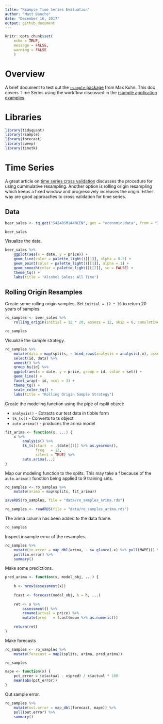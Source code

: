 ```yaml
---
title: "Rsample Time Series Evaluation"
author: "Matt Dancho"
date: "December 16, 2017"
output: github_document
---
```


```r
knitr::opts_chunk$set(
    echo = TRUE,
    message = FALSE,
    warning = FALSE
    )
```

# Overview

A brief document to test out the [`rsample` package](https://topepo.github.io/rsample/index.html) from Max Kuhn. This doc covers Time Series using the workflow discussed in the [rsample application examples](https://topepo.github.io/rsample/articles/Applications/Time_Series.html). 

# Libraries

```r
library(tidyquant)
library(rsample)
library(forecast)
library(sweep)
library(timetk)
```

# Time Series

A great article on [time series cross validation](https://robjhyndman.com/hyndsight/tscv/) discusses the procedure for using cummulative resampling. Another option is rolling origin resampling which keeps a fixed window and progressively increases the origin. Either way are good approaches to cross validation for time series.  

## Data

```r
beer_sales <- tq_get("S4248SM144NCEN", get = "economic.data", from = "1990-01-01", to = as.character(today()))

beer_sales
```

Visualize the data. 

```r
beer_sales %>%
    ggplot(aes(x = date, y = price)) +
    geom_line(color = palette_light()[[1]], alpha = 0.5) +
    geom_point(color = palette_light()[[1]], alpha = 1) +
    geom_smooth(color = palette_light()[[2]], se = FALSE) +
    theme_tq() +
    labs(title = "Alcohol Sales: All Time")
```

## Rolling Origin Resamples 

Create some rolling origin samples. Set `initial = 12 * 20` to return 20 years of samples. 

```r
ro_samples <- beer_sales %>%
    rolling_origin(initial = 12 * 20, assess = 12, skip = 6, cumulative = FALSE)

ro_samples
```

Visualize the sample strategy. 

```r
ro_samples %>%
    mutate(data = map(splits, ~ bind_rows(analysis = analysis(.x), assessment = assessment(.x), .id = "set"))) %>%
    select(id, data) %>%
    unnest() %>%
    group_by(id) %>%
    ggplot(aes(x = date, y = price, group = id, color = set)) +
    geom_line() +
    facet_wrap(~ id, ncol = 3) +
    theme_tq() +
    scale_color_tq() +
    labs(title = "Rolling Origin Sample Strategy")
```


Create the modeling function using the pipe of rsplit object:

- `analysis()` - Extracts our test data in tibble form
- `tk_ts()` - Converts to ts object
- `auto.arima()` - produces the arima model

```r
fit_arima <- function(x, ...) {
    x %>%
        analysis() %>%
        tk_ts(start  = .$date[[1]] %>% as.yearmon(), 
              freq   = 12, 
              silent = TRUE) %>%
        auto.arima(...)
}
```

Map our modeling function to the splits. This may take a f because of the `auto.arima()` function being applied to 9 training sets.

```r
ro_samples <- ro_samples %>%
    mutate(arima = map(splits, fit_arima))
```

```r
saveRDS(ro_samples, file = "data/ro_samples_arima.rds")
```

```r
ro_samples <- readRDS(file = "data/ro_samples_arima.rds")
```

The arima column has been added to the data frame. 

```r
ro_samples
```

Inspect insample error of the resamples. 

```r
ro_samples %>%
    mutate(in.error = map_dbl(arima, ~ sw_glance(.x) %>% pull(MAPE))) %>%
    pull(in.error) %>%
    summary()
```

Make some predictions.

```r
pred_arima <- function(x, model_obj, ...) {
    
    h <- nrow(assessment(x))
    
    fcast <- forecast(model_obj, h = h, ...)
    
    ret <- x %>%
        assessment() %>%
        rename(actual = price) %>%
        mutate(pred   = fcast$mean %>% as.numeric())
    
    return(ret)
}
```

Make forecasts

```r
ro_samples <- ro_samples %>%
    mutate(forecast = map2(splits, arima, pred_arima))

ro_samples
```

```r
mape <- function(x) {
    pct_error = (x$actual - x$pred) / x$actual * 100
    mean(abs(pct_error))
}
```

Out sample error.

```r
ro_samples %>%
    mutate(out.error = map_dbl(forecast, mape)) %>%
    pull(out.error) %>%
    summary()
```

